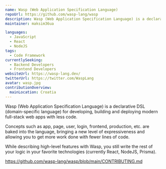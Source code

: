 ---
name: Wasp (Web Application Specification Language)
repoUrl: https://github.com/wasp-lang/wasp
description: Wasp (Web Application Specification Language) is a declarative DSL (domain-specific language) for developing, building and deploying modern full-stack web apps with less code.
maintainer: maksim36ua

languages:
  - JavaScript
  - React
  - NodeJS
tags:
  - Code Framework
currentlySeeking:
  - Backend Developers
  - Frontend Developers
websiteUrl: https://wasp-lang.dev/
twitterUrl: https://twitter.com/WaspLang
avatar: wasp.jpg
contributionOverview:
  mainLocation: Croatia
---

<Overview>

Wasp (Web Application Specification Language) is a declarative DSL (domain-specific language) for developing, building and deploying modern full-stack web apps with less code.

Concepts such as app, page, user, login, frontend, production, etc. are baked into the language, bringing a new level of expressiveness and allowing you to get more work done with fewer lines of code.

While describing high-level features with Wasp, you still write the rest of your logic in your favorite technologies (currently React, NodeJS, Prisma).

</Overview>

<Contributing>

https://github.com/wasp-lang/wasp/blob/main/CONTRIBUTING.md

</Contributing>
